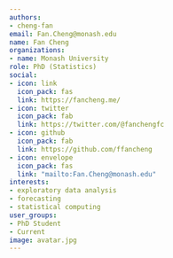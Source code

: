 ```yaml
---
authors:
- cheng-fan
email: Fan.Cheng@monash.edu
name: Fan Cheng
organizations:
- name: Monash University
role: PhD (Statistics)
social:
- icon: link
  icon_pack: fas
  link: https://fancheng.me/
- icon: twitter
  icon_pack: fab
  link: https://twitter.com/@fanchengfc
- icon: github
  icon_pack: fab
  link: https://github.com/ffancheng
- icon: envelope
  icon_pack: fas
  link: "mailto:Fan.Cheng@monash.edu"
interests:
- exploratory data analysis
- forecasting
- statistical computing
user_groups:
- PhD Student
- Current
image: avatar.jpg
---
```

